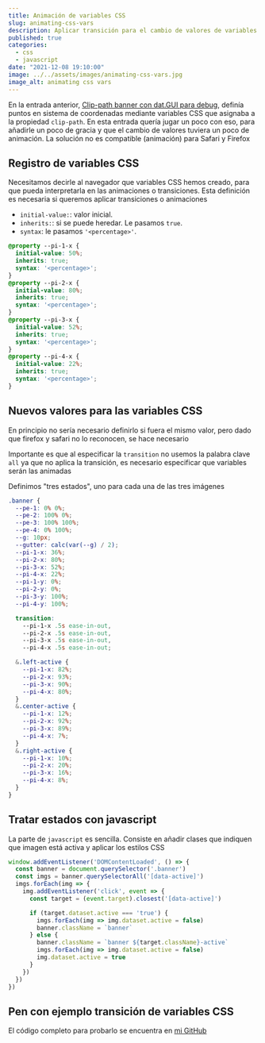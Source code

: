 ---
title: Animación de variables CSS
slug: animating-css-vars
description: Aplicar transición para el cambio de valores de variables CSS mediante el registro de @property aplicado a la propiedad clip-path
published: true
categories:
  - css
  - javascript
date: "2021-12-08 19:10:00"
image: ../../assets/images/animating-css-vars.jpg
image_alt: animating css vars
---

En la entrada anterior, <a href="/blog/clip-path-banner-dat-gui/">Clip-path banner con dat.GUI para debug</a>, definía puntos en sistema de coordenadas mediante variables CSS que asignaba a la propiedad <code>clip-path</code>. En esta entrada quería jugar un poco con eso, para añadirle un poco de gracia y que el cambio de valores tuviera un poco de animación. La solución no es compatible (animación) para Safari y Firefox

## Registro de variables CSS

Necesitamos decirle al navegador que variables CSS hemos creado, para que pueda interpretarla en las animaciones o transiciones. Esta definición es necesaria si queremos aplicar transiciones o animaciones

* <code>initial-value:</code>: valor inicial.
* <code>inherits:</code>: si se puede heredar. Le pasamos <code>true</code>.
* <code>syntax</code>: le pasamos <code>'&lt;percentage&gt;'</code>.

```css
@property --pi-1-x {
  initial-value: 50%;
  inherits: true;
  syntax: '<percentage>';
}
@property --pi-2-x {
  initial-value: 80%;
  inherits: true;
  syntax: '<percentage>';
}
@property --pi-3-x {
  initial-value: 52%;
  inherits: true;
  syntax: '<percentage>';
}
@property --pi-4-x {
  initial-value: 22%;
  inherits: true;
  syntax: '<percentage>';
}
```

## Nuevos valores para las variables CSS

En principio no sería necesario definirlo si fuera el mismo valor, pero dado que firefox y safari no lo reconocen, se hace necesario

Importante es que al especificar la <code>transition</code> no usemos la palabra clave <code>all</code> ya que no aplica la transición, es necesario especificar que variables serán las animadas

Definimos "tres estados", uno para cada una de las tres imágenes

```scss
.banner {
  --pe-1: 0% 0%;
  --pe-2: 100% 0%;
  --pe-3: 100% 100%;
  --pe-4: 0% 100%;
  --g: 10px;
  --gutter: calc(var(--g) / 2);
  --pi-1-x: 36%;
  --pi-2-x: 80%;
  --pi-3-x: 52%;
  --pi-4-x: 22%;
  --pi-1-y: 0%;
  --pi-2-y: 0%;
  --pi-3-y: 100%;
  --pi-4-y: 100%;

  transition: 
    --pi-1-x .5s ease-in-out,
    --pi-2-x .5s ease-in-out,
    --pi-3-x .5s ease-in-out,
    --pi-4-x .5s ease-in-out;

  &.left-active {
    --pi-1-x: 82%;
    --pi-2-x: 93%;
    --pi-3-x: 90%;
    --pi-4-x: 80%;
  }
  &.center-active {
    --pi-1-x: 12%;
    --pi-2-x: 92%;
    --pi-3-x: 89%;
    --pi-4-x: 7%;
  }
  &.right-active {
    --pi-1-x: 10%;
    --pi-2-x: 20%;
    --pi-3-x: 16%;
    --pi-4-x: 8%;
  }
}
```

## Tratar estados con javascript

La parte de <code>javascript</code> es sencilla. Consiste en añadir clases que indiquen que imagen está activa y aplicar los estilos CSS 

```javascript
window.addEventListener('DOMContentLoaded', () => {
  const banner = document.querySelector('.banner')
  const imgs = banner.querySelectorAll('[data-active]')
  imgs.forEach(img => {
    img.addEventListener('click', event => {
      const target = (event.target).closest('[data-active]')

      if (target.dataset.active === 'true') {
        imgs.forEach(img => img.dataset.active = false)
        banner.className = `banner`
      } else {
        banner.className = `banner ${target.className}-active`
        imgs.forEach(img => img.dataset.active = false)
        img.dataset.active = true
      }
    })
  })
})
```

## Pen con ejemplo transición de variables CSS


<Codepen id="mdBEbEL" defaultTab="result" name={frontmatter.title} />

El código completo para probarlo se encuentra en <a href="https://github.com/ivanalbizu/animating-css-var" target="_blank" rel="noopener">mi GitHub</a>

